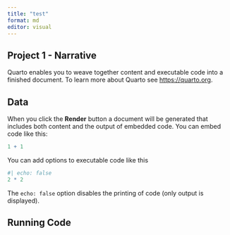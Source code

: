 ```yaml
---
title: "test"
format: md
editor: visual
---
```


## Project 1 - Narrative

Quarto enables you to weave together content and executable code into a finished document. To learn more about Quarto see <https://quarto.org>.

## Data

When you click the **Render** button a document will be generated that includes both content and the output of embedded code. You can embed code like this:

```r
1 + 1
```

You can add options to executable code like this

```r
#| echo: false
2 * 2
```

The `echo: false` option disables the printing of code (only output is displayed).

## Running Code

